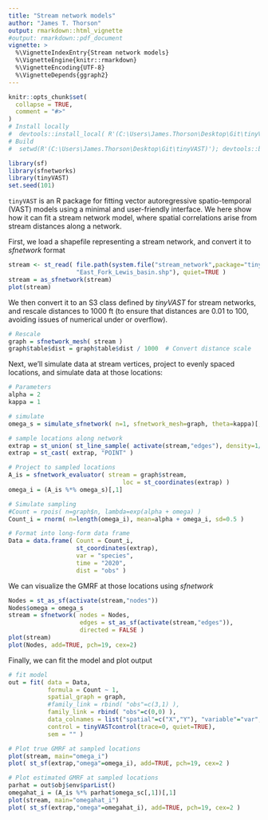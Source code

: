 ```yaml
---
title: "Stream network models"
author: "James T. Thorson"
output: rmarkdown::html_vignette
#output: rmarkdown::pdf_document
vignette: >
  %\VignetteIndexEntry{Stream network models}
  %\VignetteEngine{knitr::rmarkdown}
  %\VignetteEncoding{UTF-8}
  %\VignetteDepends{ggraph2}
---
```


```r
knitr::opts_chunk$set(
  collapse = TRUE,
  comment = "#>"
)
# Install locally
#  devtools::install_local( R'(C:\Users\James.Thorson\Desktop\Git\tinyVAST)', force=TRUE )
# Build
#  setwd(R'(C:\Users\James.Thorson\Desktop\Git\tinyVAST)'); devtools::build_rmd("vignettes/stream_networks.Rmd"); rmarkdown::render( "vignettes/stream_networks.Rmd", rmarkdown::pdf_document())
```

```r
library(sf)
library(sfnetworks)
library(tinyVAST)
set.seed(101)
```

`tinyVAST` is an R package for fitting vector autoregressive spatio-temporal (VAST) models using a minimal and user-friendly interface.
We here show how it can fit a stream network model, where spatial correlations arise from stream distances along a network.

First, we load a shapefile representing a stream network, and convert it to _sfnetwork_ format
```r
stream <- st_read( file.path(system.file("stream_network",package="tinyVAST"),
                   "East_Fork_Lewis_basin.shp"), quiet=TRUE )
stream = as_sfnetwork(stream)
plot(stream)
```

We then convert it to an S3 class defined by _tinyVAST_ for stream networks,
and rescale distances to 1000 ft (to ensure that distances are 0.01 to 100, avoiding
issues of numerical under or overflow).
```r
# Rescale
graph = sfnetwork_mesh( stream )
graph$table$dist = graph$table$dist / 1000  # Convert distance scale
```

Next, we'll simulate data at stream vertices, project to evenly spaced locations,
and simulate data at those locations:
```r
# Parameters
alpha = 2
kappa = 1

# simulate
omega_s = simulate_sfnetwork( n=1, sfnetwork_mesh=graph, theta=kappa)[,1]

# sample locations along network
extrap = st_union( st_line_sample( activate(stream,"edges"), density=1/10000))
extrap = st_cast( extrap, "POINT" )

# Project to sampled locations
A_is = sfnetwork_evaluator( stream = graph$stream,
                                loc = st_coordinates(extrap) )
omega_i = (A_is %*% omega_s)[,1]

# Simulate sampling
#Count = rpois( n=graph$n, lambda=exp(alpha + omega) )
Count_i = rnorm( n=length(omega_i), mean=alpha + omega_i, sd=0.5 )

# Format into long-form data frame
Data = data.frame( Count = Count_i,
                   st_coordinates(extrap),
                   var = "species",
                   time = "2020",
                   dist = "obs" )
```

We can visualize the GMRF at those locations using _sfnetwork_
```r
Nodes = st_as_sf(activate(stream,"nodes"))
Nodes$omega = omega_s
stream = sfnetwork( nodes = Nodes,
                    edges = st_as_sf(activate(stream,"edges")),
                    directed = FALSE )
plot(stream)
plot(Nodes, add=TRUE, pch=19, cex=2)
```

Finally, we can fit the model and plot output
```r
# fit model
out = fit( data = Data,
           formula = Count ~ 1,
           spatial_graph = graph,
           #family_link = rbind( "obs"=c(3,1) ),
           family_link = rbind( "obs"=c(0,0) ),
           data_colnames = list("spatial"=c("X","Y"), "variable"="var", "time"="time", "distribution"="dist"),
           control = tinyVASTcontrol(trace=0, quiet=TRUE),
           sem = "" )

# Plot true GMRF at sampled locations
plot(stream, main="omega_i")
plot( st_sf(extrap,"omega"=omega_i), add=TRUE, pch=19, cex=2 )

# Plot estimated GMRF at sampled locations
parhat = out$obj$env$parList()
omegahat_i = (A_is %*% parhat$omega_sc[,1])[,1]
plot(stream, main="omegahat_i")
plot( st_sf(extrap,"omega"=omegahat_i), add=TRUE, pch=19, cex=2 )
```